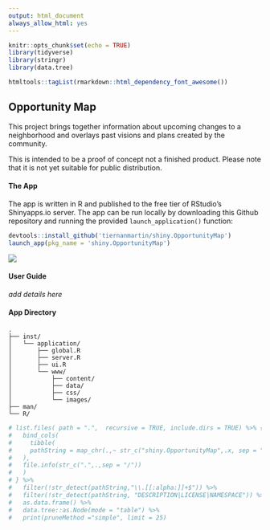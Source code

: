 ```yaml
---
output: html_document
always_allow_html: yes
---
```


```r
knitr::opts_chunk$set(echo = TRUE)
library(tidyverse)
library(stringr)
library(data.tree)

htmltools::tagList(rmarkdown::html_dependency_font_awesome())
```

## Opportunity Map

This project brings together information about upcoming changes to a neighborhood and overlays past visions and plans created by the community.

<i class="fa fa-exclamation-triangle"></i>  This is intended to be a proof of concept not a finished product. Please note that it is not yet suitable for public distribution.

#### The App

The app is written in R and published to the free tier of RStudio's Shinyapps.io server. The app can be run locally by downloading this Github repository and running the provided `launch_application()` function:

```r

devtools::install_github('tiernanmartin/shiny.OpportunityMap')
launch_app(pkg_name = 'shiny.OpportunityMap')

```

![](./inst/application/www/images/opp-map-ss-01.PNG)

#### User Guide

_add details here_

#### App Directory

    .
    ├── inst/
    │   └── application/
    │       ├── global.R
    │       ├── server.R
    │       ├── ui.R
    │       └── www/
    │           ├── content/
    │           ├── data/
    │           ├── css/
    │           └── images/
    ├── man/
    └── R/

```r
# list.files( path = ".",  recursive = TRUE, include.dirs = TRUE) %>% { 
#   bind_cols(
#     tibble(
#     pathString = map_chr(.,~ str_c("shiny.OpportunityMap",.x, sep = "/"))
#   ),
#   file.info(str_c(".",.,sep = "/"))
#   )
# } %>% 
#   filter(!str_detect(pathString,"\\.[[:alpha:]]+$")) %>% 
#   filter(!str_detect(pathString, "DESCRIPTION|LICENSE|NAMESPACE")) %>% 
#   as.data.frame() %>% 
#   data.tree::as.Node(mode = "table") %>%
#   print(pruneMethod ="simple", limit = 25)

```

